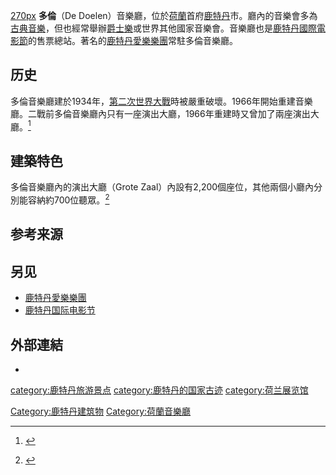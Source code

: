 {{coord|51|55|18|N|4|28|23|E|display=title|region:NL_type:landmark_source:nlwiki}}
[[image:Rotterdam_Doelen.jpg|270px]]
'''多倫'''（De Doelen）音樂廳，位於[[荷蘭|荷蘭]]首府[[鹿特丹|鹿特丹]]市。廳內的音樂會多為[[古典音樂|古典音樂]]，但也經常舉辦[[爵士樂|爵士樂]]或世界其他國家音樂會。音樂廳也是[[鹿特丹國際電影節|鹿特丹國際電影節]]的售票總站。著名的[[鹿特丹愛樂樂團|鹿特丹愛樂樂團]]常駐多倫音樂廳。

== 历史 ==
多倫音樂廳建於1934年，[[第二次世界大戰|第二次世界大戰]]時被嚴重破壞。1966年開始重建音樂廳。二戰前多倫音樂廳內只有一座演出大廳，1966年重建時又曾加了兩座演出大廳。<ref>{{nl}} {{cite web|title=De geschiedenis|url=http://www.dedoelen.nl/nl/over_de_doelen/de_doelen/de_geschiedenis/|website=De Doelen|accessdate=10 September 2016|deadurl=yes|archiveurl=https://web.archive.org/web/20160706203944/http://www.dedoelen.nl/nl/over_de_doelen/de_doelen/de_geschiedenis/|archivedate=2016年7月6日}}</ref>

== 建築特色 ==
多倫音樂廳內的演出大廳（Grote Zaal）內設有2,200個座位，其他兩個小廳內分別能容納約700位聽眾。<ref>{{nl}} {{cite web|title=Concertgebouw de Doelen is rijksmonument|url=http://historiek.net/concertgebouw-de-doelen-is-rijksmonument/55121/|website=Historiek|accessdate=10 September 2016|date=9 December 2015}}</ref>

== 参考来源 ==
{{reflist}}

== 另见 ==
* [http://www.rpho.nl/index.php?id=59 鹿特丹愛樂樂團]{{Wayback|url=http://www.rpho.nl/index.php?id=59 |date=20100814094413 }}
* [http://www.filmfestivalrotterdam.com/default.aspx?liso=en-US 鹿特丹国际电影节]{{Wayback|url=http://www.filmfestivalrotterdam.com/default.aspx?liso=en-US |date=20080801003617 }}

== 外部連結 ==
* {{Official website|https://www.dedoelen.nl/}}{{nl}}{{en}}

{{Authority control}}

{{DEFAULTSORT:Doelen}}
[[Category:鹿特丹建筑物|Category:鹿特丹建筑物]]
[[Category:荷蘭音樂廳|Category:荷蘭音樂廳]]
[[category:鹿特丹旅游景点|category:鹿特丹旅游景点]]
[[category:鹿特丹的国家古迹|category:鹿特丹的国家古迹]]
[[category:荷兰展览馆|category:荷兰展览馆]]